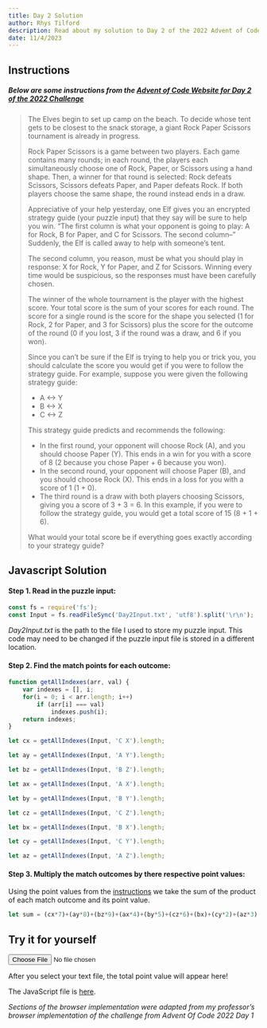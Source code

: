```yaml
---
title: Day 2 Solution
author: Rhys Tilford
description: Read about my solution to Day 2 of the 2022 Advent of Code Challenge.
date: 11/4/2023
---
```

## Instructions

##### Below are some instructions from the [Advent of Code Website for Day 2 of the 2022 Challenge](https://adventofcode.com/2022/day/2)

> The Elves begin to set up camp on the beach. To decide whose tent gets to be closest to the snack storage, a giant Rock Paper Scissors tournament is already in progress.
>
>Rock Paper Scissors is a game between two players. Each game contains many rounds; in each round, the players each simultaneously choose one of Rock, Paper, or Scissors using a hand shape. Then, a winner for that round is selected: Rock defeats Scissors, Scissors defeats Paper, and Paper defeats Rock. If both players choose the same shape, the round instead ends in a draw.
>
>Appreciative of your help yesterday, one Elf gives you an encrypted strategy guide (your puzzle input) that they say will be sure to help you win. "The first column is what your opponent is going to play: A for Rock, B for Paper, and C for Scissors. The second column--" Suddenly, the Elf is called away to help with someone's tent.
>
>The second column, you reason, must be what you should play in response: X for Rock, Y for Paper, and Z for Scissors. Winning every time would be suspicious, so the responses must have been carefully chosen.
> 
>The winner of the whole tournament is the player with the highest score. Your total score is the sum of your scores for each round. The score for a single round is the score for the shape you selected (1 for Rock, 2 for Paper, and 3 for Scissors) plus the score for the outcome of the round (0 if you lost, 3 if the round was a draw, and 6 if you won).
>
>Since you can't be sure if the Elf is trying to help you or trick you, you should calculate the score you would get if you were to follow the strategy guide. For example, suppose you were given the following strategy guide:
>
> - A <-> Y
> - B <-> X
> - C <-> Z
>
>This strategy guide predicts and recommends the following:
>
> - In the first round, your opponent will choose Rock (A), and you should choose Paper (Y). This ends in a win for you with a score of 8 (2 because you chose Paper + 6 because you won).
> - In the second round, your opponent will choose Paper (B), and you should choose Rock (X). This ends in a loss for you with a score of 1 (1 + 0).
> - The third round is a draw with both players choosing Scissors, giving you a score of 3 + 3 = 6.
In this example, if you were to follow the strategy guide, you would get a total score of 15 (8 + 1 + 6).
>
>What would your total score be if everything goes exactly according to your strategy guide?


## Javascript Solution

#### Step 1. Read in the puzzle input:

```js
const fs = require('fs');
const Input = fs.readFileSync('Day2Input.txt', 'utf8').split('\r\n');
```

:::{.callout-note}
*Day2Input.txt* is the path to the file I used to store my puzzle input. This code may need to be changed if the puzzle input file is stored in a different location.
:::

#### Step 2. Find the match points for each outcome:

```js
function getAllIndexes(arr, val) {
    var indexes = [], i;
    for(i = 0; i < arr.length; i++)
        if (arr[i] === val)
            indexes.push(i);
    return indexes;
}

let cx = getAllIndexes(Input, 'C X').length;

let ay = getAllIndexes(Input, 'A Y').length;

let bz = getAllIndexes(Input, 'B Z').length;

let ax = getAllIndexes(Input, 'A X').length;

let by = getAllIndexes(Input, 'B Y').length;

let cz = getAllIndexes(Input, 'C Z').length;

let bx = getAllIndexes(Input, 'B X').length;

let cy = getAllIndexes(Input, 'C Y').length;

let az = getAllIndexes(Input, 'A Z').length;
```


#### Step 3. Multiply the match outcomes by there respective point values:

Using the point values from the [instructions](#instructions) we take the sum of the product of each match outcome and its point value.

```js
let sum = (cx*7)+(ay*8)+(bz*9)+(ax*4)+(by*5)+(cz*6)+(bx)+(cy*2)+(az*3);
```

## Try it for yourself

```{=html}
<input id="fileInput" type="file" name="file" />

<p id = "result">After you select your text file, the total point value will appear here!<p>
```
The JavaScript file is [here](Day2.js).

*Sections of the browser implementation were adapted from my professor's browser implementation of the challenge from Advent Of Code 2022 Day 1*

```{=html}
<script src="Day2.js"></script>
```

